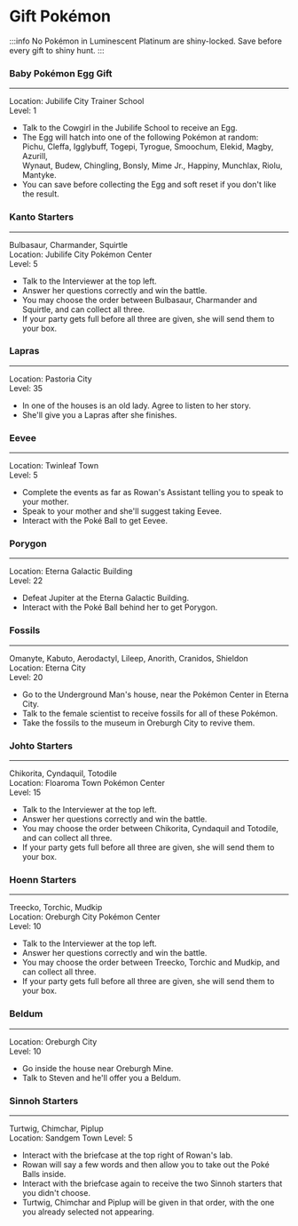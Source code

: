 # Gift Pokémon
:::info
No Pokémon in Luminescent Platinum are shiny-locked. Save before every gift to shiny hunt.
:::
### Baby Pokémon Egg Gift
---
Location: Jubilife City Trainer School  
Level: 1
- Talk to the Cowgirl in the Jubilife School to receive an Egg.
- The Egg will hatch into one of the following Pokémon at random:  
	Pichu, Cleffa, Igglybuff, Togepi, Tyrogue, Smoochum, Elekid, Magby, Azurill,  
	Wynaut, Budew, Chingling, Bonsly, Mime Jr., Happiny, Munchlax, Riolu, Mantyke.
- You can save before collecting the Egg and soft reset if you don't like the result.

### Kanto Starters
---
Bulbasaur, Charmander, Squirtle  
Location: Jubilife City Pokémon Center  
Level: 5 
- Talk to the Interviewer at the top left.
- Answer her questions correctly and win the battle.
- You may choose the order between Bulbasaur, Charmander and Squirtle, and can collect all three.
- If your party gets full before all three are given, she will send them to your box.

### Lapras
---
Location: Pastoria City  
Level: 35 
- In one of the houses is an old lady. Agree to listen to her story.
- She'll give you a Lapras after she finishes.

### Eevee
---
Location: Twinleaf Town  
Level: 5
- Complete the events as far as Rowan's Assistant telling you to speak to your mother.
- Speak to your mother and she'll suggest taking Eevee.
- Interact with the Poké Ball to get Eevee.

### Porygon
---
Location: Eterna Galactic Building  
Level: 22
- Defeat Jupiter at the Eterna Galactic Building.
- Interact with the Poké Ball behind her to get Porygon.

### Fossils
---
Omanyte, Kabuto, Aerodactyl, Lileep, Anorith, Cranidos, Shieldon  
Location: Eterna City  
Level: 20
- Go to the Underground Man's house, near the Pokémon Center in Eterna City.
- Talk to the female scientist to receive fossils for all of these Pokémon.
- Take the fossils to the museum in Oreburgh City to revive them.

### Johto Starters
---
Chikorita, Cyndaquil, Totodile  
Location: Floaroma Town Pokémon Center  
Level: 15

- Talk to the Interviewer at the top left.
- Answer her questions correctly and win the battle.
- You may choose the order between Chikorita, Cyndaquil and Totodile, and can collect all three.
- If your party gets full before all three are given, she will send them to your box.

### Hoenn Starters
---
Treecko, Torchic, Mudkip  
Location: Oreburgh City Pokémon Center  
Level: 10
- Talk to the Interviewer at the top left.
- Answer her questions correctly and win the battle.
- You may choose the order between Treecko, Torchic and Mudkip, and can collect all three.
- If your party gets full before all three are given, she will send them to your box.

### Beldum
---
Location: Oreburgh City  
Level: 10
- Go inside the house near Oreburgh Mine.
- Talk to Steven and he'll offer you a Beldum.

### Sinnoh Starters 
---
Turtwig, Chimchar, Piplup  
Location: Sandgem Town
Level: 5
- Interact with the briefcase at the top right of Rowan's lab.
- Rowan will say a few words and then allow you to take out the Poké Balls inside.
- Interact with the briefcase again to receive the two Sinnoh starters that you didn't choose.
- Turtwig, Chimchar and Piplup will be given in that order, with the one you already selected not appearing.
